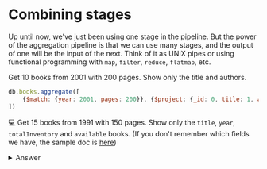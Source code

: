# Combining stages

Up until now, we've just been using one stage in the pipeline. But the power of the aggregation pipeline is that we can use many stages, and the output of one will be the input of the next. Think of it as UNIX pipes or using functional programming with `map`, `filter`, `reduce`, `flatmap`, etc.

Get 10 books from 2001 with 200 pages. Show only the title and authors.

```js
db.books.aggregate([
    {$match: {year: 2001, pages: 200}}, {$project: {_id: 0, title: 1, authors: 1}}, {$limit: 10}
])
```

💻 Get 15 books from 1991 with 150 pages. Show only the `title`, `year`, `totalInventory` and `available` books. (If you don't remember which fields we have, the sample doc is [here](/docs/simple-queries/project))

<details>
<summary>Answer</summary>
<div>

```js
db.books.aggregate([
    {$match: {year: 1991, pages: 150}}, {$project: {_id: 0, title: 1, year: 1, totalInventory: 1, available: 1}}, {$limit: 15}
])
```
</div>
</details>
